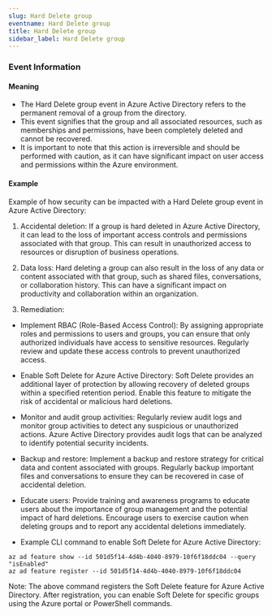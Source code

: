 ```yaml
--- 
slug: Hard Delete group
eventname: Hard Delete group
title: Hard Delete group
sidebar_label: Hard Delete group
---
```

                       
### Event Information

#### Meaning

- The Hard Delete group event in Azure Active Directory refers to the permanent removal of a group from the directory.
- This event signifies that the group and all associated resources, such as memberships and permissions, have been completely deleted and cannot be recovered.
- It is important to note that this action is irreversible and should be performed with caution, as it can have significant impact on user access and permissions within the Azure environment.

#### Example

Example of how security can be impacted with a Hard Delete group event in Azure Active Directory:

1. Accidental deletion: If a group is hard deleted in Azure Active Directory, it can lead to the loss of important access controls and permissions associated with that group. This can result in unauthorized access to resources or disruption of business operations.

2. Data loss: Hard deleting a group can also result in the loss of any data or content associated with that group, such as shared files, conversations, or collaboration history. This can have a significant impact on productivity and collaboration within an organization.

3. Remediation:

- Implement RBAC (Role-Based Access Control): By assigning appropriate roles and permissions to users and groups, you can ensure that only authorized individuals have access to sensitive resources. Regularly review and update these access controls to prevent unauthorized access.

- Enable Soft Delete for Azure Active Directory: Soft Delete provides an additional layer of protection by allowing recovery of deleted groups within a specified retention period. Enable this feature to mitigate the risk of accidental or malicious hard deletions.

- Monitor and audit group activities: Regularly review audit logs and monitor group activities to detect any suspicious or unauthorized actions. Azure Active Directory provides audit logs that can be analyzed to identify potential security incidents.

- Backup and restore: Implement a backup and restore strategy for critical data and content associated with groups. Regularly backup important files and conversations to ensure they can be recovered in case of accidental deletion.

- Educate users: Provide training and awareness programs to educate users about the importance of group management and the potential impact of hard deletions. Encourage users to exercise caution when deleting groups and to report any accidental deletions immediately.

- Example CLI command to enable Soft Delete for Azure Active Directory:

```
az ad feature show --id 501d5f14-4d4b-4040-8979-10f6f18ddc04 --query "isEnabled"
az ad feature register --id 501d5f14-4d4b-4040-8979-10f6f18ddc04
```

Note: The above command registers the Soft Delete feature for Azure Active Directory. After registration, you can enable Soft Delete for specific groups using the Azure portal or PowerShell commands.


 
